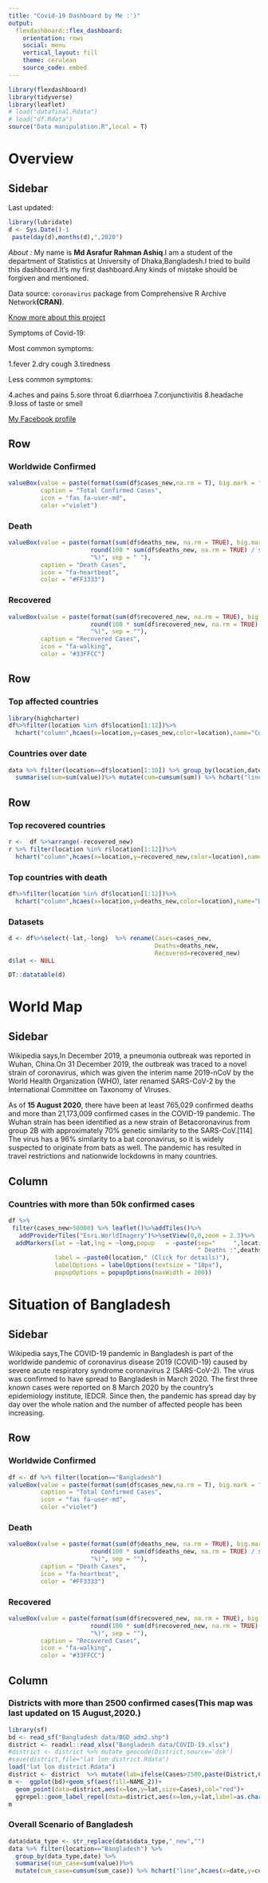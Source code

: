 ---
title: "Covid-19 Dashboard by Me :')"
output: 
  flexdashboard::flex_dashboard:
    orientation: rows
    social: menu
    vertical_layout: fill
    theme: cerulean
    source_code: embed
---
```{r setup, include=FALSE}
library(flexdashboard)
library(tidyverse)
library(leaflet)
# load("datafinal.Rdata")
# load("df.Rdata")
source("Data manipulation.R",local = T)

```

Overview
====================================================================

Sidebar{.sidebar}
---------------------------------------------------------------
Last updated:
```{r}
library(lubridate)
d <- Sys.Date()-1
 paste(day(d),months(d),",2020") 
```

_About :_
My name is **Md Asrafur Rahman Ashiq**.I am a student of the department of Statistics at University of Dhaka,Bangladesh.I tried to build this dashboard.It's my first dashboard.Any kinds of mistake should be forgiven and mentioned.

Data source: ```coronavirus``` package from Comprehensive R Archive Network**(CRAN)**.

[Know more about this project]("https://github.com/asrafurashiq/asrafurashiq.github.io")

Symptoms of Covid-19:
 
 Most common symptoms:
 
1.fever
 2.dry cough
  3.tiredness

Less common symptoms:

4.aches and pains
 5.sore throat
  6.diarrhoea
   7.conjunctivitis
    8.headache
     9.loss of taste or smell
     

[My Facebook profile]("https://www.facebook.com/mohammadasrafur.rahmanashiq")     


 Row
----------------------------------------------

### Worldwide Confirmed {.value-box}
```{r}
valueBox(value = paste(format(sum(df$cases_new,na.rm = T), big.mark = ","), "", sep = " "), 
         caption = "Total Confirmed Cases", 
         icon = "fas fa-user-md", 
         color ="violet")
```

### Death {.value-box}
```{r}
valueBox(value = paste(format(sum(df$deaths_new, na.rm = TRUE), big.mark = ","), " (",
                       round(100 * sum(df$deaths_new, na.rm = TRUE) / sum(df$cases_new,na.rm = T), 1), 
                       "%)", sep = " "),
         caption = "Death Cases", 
         icon = "fa-heartbeat", 
         color = "#FF3333")
```

### Recovered {.value-box}
```{r}
valueBox(value = paste(format(sum(df$recovered_new, na.rm = TRUE), big.mark = ","), " (",
                       round(100 * sum(df$recovered_new, na.rm = TRUE) / sum(df$cases_new,na.rm = T), 1), 
                       "%)", sep = ""),
         caption = "Recovered Cases", 
         icon = "fa-walking", 
         color = "#33FFCC")
```

 Row {.tabset}
------------------------------------------------------------------

### Top affected countries

```{r}
library(highcharter)
df%>%filter(location %in% df$location[1:12])%>%       
  hchart("column",hcaes(x=location,y=cases_new,color=location),name="Confirmed Cases",dataLabels = list(align = "center", enabled = TRUE)) %>%hc_yAxis(title=list(text="Total confirmed case")) %>%hc_xAxis(title="")%>%hc_add_theme(hc_theme_ggplot2())
```


### Countries over date

```{r}
data %>% filter(location==df$location[1:10]) %>% group_by(location,date) %>%
  summarise(sum=sum(value))%>% mutate(cum=cumsum(sum)) %>% hchart("line",hcaes(x=date,y=cum,group=location))%>%hc_yAxis(title=list(text="Cumulative Confirmed cases")) %>%hc_add_theme(hc_theme_ggplot2())
```

 Row {.tabset}
------------------------------------------------------------

### Top recovered countries

```{r}
r <-  df %>%arrange(-recovered_new)
r %>% filter(location %in% r$location[1:12])%>%       
  hchart("column",hcaes(x=location,y=recovered_new,color=location),name="Recovered",dataLabels = list(align = "center", enabled = TRUE)) %>% hc_yAxis(title=list(text="Total Recovered case")) %>%hc_xAxis(title="") %>%hc_add_theme(hc_theme_ggplot2())
```


### Top countries with death

```{r}
df%>%filter(location %in% df$location[1:12])%>%       
  hchart("column",hcaes(x=location,y=deaths_new,color=location),name="Deaths :",dataLabels = list(align = "center", enabled = TRUE)) %>%hc_yAxis(title=list(text="Total death cases")) %>%hc_xAxis(title="")
```

### Datasets

```{r}
d <- df%>%select(-lat,-long)  %>% rename(Cases=cases_new,
                                         Deaths=deaths_new,
                                         Recovered=recovered_new)
d$lat <- NULL

DT::datatable(d)
```


World Map
================================================================
Sidebar{.sidebar}
---------------------------------------------------------------
Wikipedia says,In December 2019, a pneumonia outbreak was reported in Wuhan, China.On 31 December 2019, the outbreak was traced to a novel strain of coronavirus, which was given the interim name 2019-nCoV by the World Health Organization (WHO), later renamed SARS-CoV-2 by the International Committee on Taxonomy of Viruses.

As of **15 August 2020**, there have been at least 765,029 confirmed deaths and more than 21,173,009 confirmed cases in the COVID-19 pandemic. The Wuhan strain has been identified as a new strain of Betacoronavirus from group 2B with approximately 70% genetic similarity to the SARS-CoV.[114] The virus has a 96% similarity to a bat coronavirus, so it is widely suspected to originate from bats as well. The pandemic has resulted in travel restrictions and nationwide lockdowns in many countries. 

Column {data-width=650}
-----------------------------------------------------------------------

### Countries with more than 50k confirmed cases
```{r fig.height=6.4}
df %>% 
 filter(cases_new>50000) %>% leaflet()%>%addTiles()%>%
   addProviderTiles("Esri.WorldImagery")%>%setView(0,0,zoom = 2.3)%>%
  addMarkers(lat = ~lat,lng = ~long,popup   = ~paste(sep="     ",location,"Confirmed Cases :",cases_new,",",
                                                     " Deaths :",deaths_new,",","Recovered :",recovered_new),
             label = ~paste0(location," (Click for details)"),
             labelOptions = labelOptions(textsize = "18px"),
             popupOptions = popupOptions(maxWidth = 200)) 

```

 Situation of Bangladesh
===============================================================

 Sidebar{.sidebar}
------------------------------------------------------------
Wikipedia says,The COVID-19 pandemic in Bangladesh is part of the worldwide pandemic of coronavirus disease 2019 (COVID-19) caused by severe acute respiratory syndrome coronavirus 2 (SARS-CoV-2). The virus was confirmed to have spread to Bangladesh in March 2020. The first three known cases were reported on 8 March 2020 by the country's epidemiology institute, IEDCR. Since then, the pandemic has spread day by day over the whole nation and the number of affected people has been increasing. 

 Row
----------------------------------------------

### Worldwide Confirmed {.value-box}
```{r}
df <- df %>% filter(location=="Bangladesh")
valueBox(value = paste(format(sum(df$cases_new,na.rm = T), big.mark = ","), "", sep = " "), 
         caption = "Total Confirmed Cases", 
         icon = "fas fa-user-md", 
         color ="violet")
```

### Death {.value-box}
```{r}
valueBox(value = paste(format(sum(df$deaths_new, na.rm = TRUE), big.mark = ","), " (",
                       round(100 * sum(df$deaths_new, na.rm = TRUE) / sum(df$cases_new,na.rm=T), 1), 
                       "%)", sep = ""),
         caption = "Death Cases", 
         icon = "fa-heartbeat", 
         color = "#FF3333")
```

### Recovered {.value-box}
```{r}
valueBox(value = paste(format(sum(df$recovered_new, na.rm = TRUE), big.mark = ","), " (",
                       round(100 * sum(df$recovered_new, na.rm = TRUE) / sum(df$cases_new,na.rm=T), 1), 
                       "%)", sep = ""),
         caption = "Recovered Cases", 
         icon = "fa-walking", 
         color = "#33FFCC")
```


 Column
---------------------------------------------------------------

### Districts with more than 2500 confirmed cases(This map was last updated on 15 August,2020.)

```{r fig.height=5}
library(sf)
bd <- read_sf("Bangladesh data/BGD_adm2.shp")
district <- readxl::read_xlsx("Bangladesh data/COVID-19.xlsx")
#district <- district %>% mutate_geocode(District,source='dsk')
#save(district,file="lat lon district.Rdata")
load("lat lon district.Rdata")
district <- district  %>% mutate(lab=ifelse(Cases>2500,paste(District,Cases),NA))
m <-  ggplot(bd)+geom_sf(aes(fill=NAME_2))+
  geom_point(data=district,aes(x=lon,y=lat,size=Cases),col="red")+
  ggrepel::geom_label_repel(data=district,aes(x=lon,y=lat,label=as.character(lab),alpha=.5))+theme_minimal()+theme(legend.position = "")
m

```

### Overall Scenario of Bangladesh 

```{r}
data$data_type <- str_replace(data$data_type,"_new","")
data %>% filter(location=="Bangladesh") %>%
  group_by(data_type,date) %>%
  summarise(sum_case=sum(value))%>%
  mutate(cum_case=cumsum(sum_case)) %>% hchart("line",hcaes(x=date,y=cum_case,group=data_type,),dataLabels = list(align = "center", enabled = TRUE)) %>% hc_yAxis(title=list(text="Cumulative Total"))%>% hc_colors(c("#0073C2FF", "#EFC000FF","red")) %>% hc_add_theme(hc_theme_ggplot2())


```
